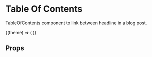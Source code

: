 
<Meta title="Components/TableOfContents" />

# Table Of Contents

TableOfContents component to link between headline in a blog post.

<Preview>
  <Story name="default">
    <ThemeContext.Consumer>
      {(theme) => (
        <TableOfContentsList
          headings={[
            { value: 'some headline', depth: 1 },
            { value: 'some other headline', depth: 2 },
            { value: 'some more headline', depth: 1 },
          ]}
        />
      )}
    </ThemeContext.Consumer>
  </Story>
</Preview>

## Props

<Props of={TableOfContentsList} />
